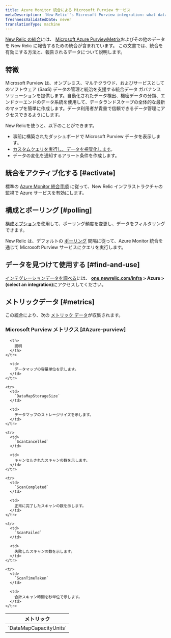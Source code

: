 ```yaml
---
title: Azure Monitor 統合による Microsoft Purview サービス
metaDescription: 'New Relic''s Microsoft Purview integration: what data it reports and how to enable it.'
freshnessValidatedDate: never
translationType: machine
---
```


[New Relic の統合](/docs/infrastructure/introduction-infra-monitoring)には、 [Microsoft Azure PurviewMetrix](https://azure.microsoft.com/en-us/products/purview/)およびその他のデータを New Relic に報告するための統合が含まれています。 この文書では、統合を有効にする方法と、報告されるデータについて説明します。

## 特徴

Microsoft Purview は、オンプレミス、マルチクラウド、およびサービスとしてのソフトウェア (SaaS) データの管理と統治を支援する統合データ ガバナンス ソリューションを提供します。自動化されたデータ検出、機密データの分類、エンドツーエンドのデータ系統を使用して、データランドスケープの全体的な最新のマップを簡単に作成します。データ利用者が貴重で信頼できるデータ管理にアクセスできるようにします。

New Relicを使うと、以下のことができます。

* 事前に構築されたダッシュボードで Microsoft Purview データを表示します。
* [カスタムクエリを実行し、データを視覚化します](/docs/infrastructure/integrations-getting-started/getting-started/use-integration-data-new-relic-insights)。
* データの変化を通知するアラート条件を作成します。

## 統合をアクティブ化する [#activate]

標準の [Azure Monitor 統合手順](/docs/infrastructure/microsoft-azure-integrations/azure-integrations-list/azure-monitor) に従って、New Relic インフラストラクチャの監視で Azure サービスを有効にします。

## 構成とポーリング [#polling]

[構成オプション](/docs/infrastructure/microsoft-azure-integrations/azure-integrations-list/azure-monitor/#settings)を使用して、ポーリング頻度を変更し、データをフィルタリングできます。

New Relic は、デフォルトの [ポーリング](/docs/infrastructure/microsoft-azure-integrations/azure-integrations-list/azure-monitor/#settings) 間隔に従って、Azure Monitor 統合を通じて Microsoft Purview サービスにクエリを実行します。

## データを見つけて使用する [#find-and-use]

[インテグレーションデータを調べる](/docs/infrastructure/integrations/find-use-infrastructure-integration-data)には、 <DNT>**[one.newrelic.com/infra](https://one.newrelic.com/infra) &gt; Azure &gt; (select an integration)**</DNT>にアクセスしてください。

## メトリックデータ [#metrics]

この統合により、次の [メトリック データ](/docs/infrastructure/integrations-getting-started/getting-started/understand-integration-data-data-types#metric)が収集されます。

### Microsoft Purview メトリクス [#Azure-purview]

<table>
  <thead>
    <tr>
      <th style={{ width: "300px" }}>
        メトリック
      </th>

      <th>
        説明
      </th>
    </tr>
  </thead>

  <tbody>
    <tr>
      <td>
        `DataMapCapacityUnits`
      </td>

      <td>
        データマップの容量単位を示します。
      </td>
    </tr>

    <tr>
      <td>
        `DataMapStorageSize`
      </td>

      <td>
        データマップのストレージサイズを示します。
      </td>
    </tr>

    <tr>
      <td>
        `ScanCancelled`
      </td>

      <td>
        キャンセルされたスキャンの数を示します。
      </td>
    </tr>

    <tr>
      <td>
        `ScanCompleted`
      </td>

      <td>
        正常に完了したスキャンの数を示します。
      </td>
    </tr>

    <tr>
      <td>
        `ScanFailed`
      </td>

      <td>
        失敗したスキャンの数を示します。
      </td>
    </tr>

    <tr>
      <td>
        `ScanTimeTaken`
      </td>

      <td>
        合計スキャン時間を秒単位で示します。
      </td>
    </tr>
  </tbody>
</table>